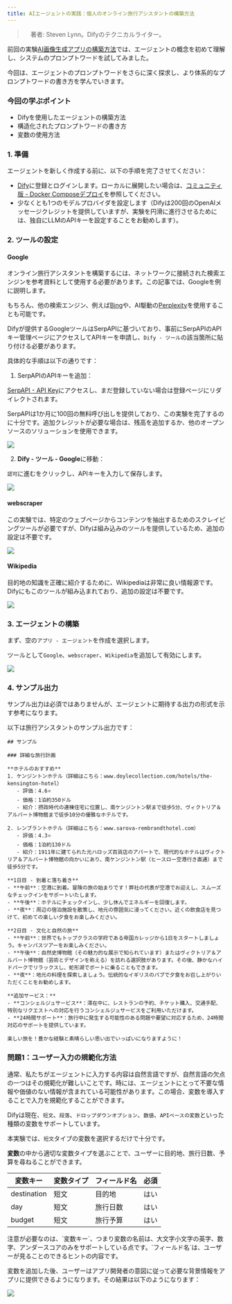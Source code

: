 ```yaml
---
title: AIエージェントの実践：個人のオンライン旅行アシスタントの構築方法
---
```



>　著者: Steven Lynn。Difyのテクニカルライター。

前回の実験[AI画像生成アプリの構築方法](/ja-jp/workshop/basic/build-ai-image-generation-app)では、エージェントの概念を初めて理解し、システムのプロンプトワードを試してみました。

今回は、エージェントのプロンプトワードをさらに深く探求し、より体系的なプロンプトワードの書き方を学んでいきます。

### 今回の学ぶポイント

* Difyを使用したエージェントの構築方法
* 構造化されたプロンプトワードの書き方
* 変数の使用方法

### 1. 準備

エージェントを新しく作成する前に、以下の手順を完了させてください：

* [Dify](https://dify.ai)に登録とログインします。ローカルに展開したい場合は、[コミュニティ版 - Docker Composeデプロイ](/ja-jp/getting-started/install-self-hosted/docker-compose)を参照してください。
* 少なくとも1つのモデルプロバイダを設定します（Difyは200回のOpenAIメッセージクレジットを提供していますが、実験を円滑に進行させるためには、独自にLLMのAPIキーを設定することをお勧めします）。

### 2. ツールの設定

#### Google

オンライン旅行アシスタントを構築するには、ネットワークに接続された検索エンジンを参考資料として使用する必要があります。この記事では、Googleを例に説明します。

もちろん、他の検索エンジン、例えば[Bing](/ja-jp/guides/model-configuration/load-balancing)や、AI駆動の[Perplexity](/ja-jp/guides/model-configuration/schema)を使用することも可能です。

Difyが提供するGoogleツールはSerpAPIに基づいており、事前にSerpAPIのAPIキー管理ページにアクセスしてAPIキーを申請し、`Dify - ツール`の該当箇所に貼り付ける必要があります。

具体的な手順は以下の通りです：

1. SerpAPIのAPIキーを追加：

[SerpAPI - API Key](https://serpapi.com/manage-api-key)にアクセスし、まだ登録していない場合は登録ページにリダイレクトされます。

SerpAPIは1か月に100回の無料呼び出しを提供しており、この実験を完了するのに十分です。追加クレジットが必要な場合は、残高を追加するか、他のオープンソースのソリューションを使用できます。

![](https://assets-docs.dify.ai/dify-enterprise-mintlify/jp/workshop/basic/cf8870ff01bfb944da7ddbd073e9cc41.png)

2. **Dify - ツール - Google**に移動：

`認可`に進むをクリックし、APIキーを入力して保存します。

![](https://assets-docs.dify.ai/dify-enterprise-mintlify/jp/workshop/basic/e9726a2e68cbe8f957f8394b5ca47049.png)

#### webscraper

この実験では、特定のウェブページからコンテンツを抽出するためのスクレイピングツールが必要ですが、Difyは組み込みのツールを提供しているため、追加の設定は不要です。

![](https://assets-docs.dify.ai/dify-enterprise-mintlify/jp/workshop/basic/516c649bc0d8f2d1c81ba8b5bb28638c.png)

#### Wikipedia

目的地の知識を正確に紹介するために、Wikipediaは非常に良い情報源です。Difyにもこのツールが組み込まれており、追加の設定は不要です。

![](https://assets-docs.dify.ai/dify-enterprise-mintlify/jp/workshop/basic/53ebce24e49543b83d6c5581525d4e30.png)

### 3. エージェントの構築

まず、空の`アプリ - エージェント`を作成を選択します。

ツールとして`Google`、`webscraper`、`Wikipedia`を追加して有効にします。

![](https://assets-docs.dify.ai/dify-enterprise-mintlify/jp/workshop/basic/6799204e6259ab41f22f85e285466c22.png)

### 4. **サンプル出力**

サンプル出力は必須ではありませんが、エージェントに期待する出力の形式を示す参考になります。

以下は旅行アシスタントのサンプル出力です：

```
## サンプル

### 詳細な旅行計画

**ホテルのおすすめ**
1. ケンジントンホテル（詳細はこちら：www.doylecollection.com/hotels/the-kensington-hotel）
   - 評価：4.6⭐
   - 価格：1泊約350ドル
   - 紹介：摂政時代の連棟住宅に位置し、南ケンジントン駅まで徒歩5分、ヴィクトリア＆アルバート博物館まで徒歩10分の優雅なホテルです。

2. レンブラントホテル（詳細はこちら：www.sarova-rembrandthotel.com）
   - 評価：4.3⭐
   - 価格：1泊約130ドル
   - 紹介：1911年に建てられた元ハロッズ百貨店のアパートで、現代的なホテルはヴィクトリア＆アルバート博物館の向かいにあり、南ケンジントン駅（ヒースロー空港行き直通）まで徒歩5分です。

**1日目 - 到着と落ち着き**
- **午前**：空港に到着。冒険の旅の始まりです！弊社の代表が空港でお迎えし、スムーズなチェックインをサポートいたします。
- **午後**：ホテルにチェックインし、少し休んでエネルギーを回復します。
- **夜**：周辺の宿泊施設を散策し、地元の雰囲気に浸ってください。近くの飲食店を見つけて、初めての楽しい夕食をお楽しみください。

**2日目 - 文化と自然の旅**
- **午前**：世界でもトップクラスの学府である帝国カレッジから1日をスタートしましょう。キャンパスツアーをお楽しみください。
- **午後**：自然史博物館（その魅力的な展示で知られています）またはヴィクトリア＆アルバート博物館（芸術とデザインを称える）を訪れる選択肢があります。その後、静かなハイドパークでリラックスし、蛇形湖でボートに乗ることもできます。
- **夜**：地元の料理を探索しましょう。伝統的なイギリスのパブで夕食をお召し上がりいただくことをお勧めします。

**追加サービス：**
- **コンシェルジュサービス**：滞在中に、レストランの予約、チケット購入、交通手配、特別なリクエストへの対応を行うコンシェルジュサービスをご利用いただけます。
- **24時間サポート**：旅行中に発生する可能性のある問題や要望に対応するため、24時間対応のサポートを提供しています。

楽しい旅を！豊かな経験と素晴らしい思い出でいっぱいになりますように！
```

### 問題1：ユーザー入力の規範化方法

通常、私たちがエージェントに入力する内容は自然言語ですが、自然言語の欠点の一つはその規範化が難しいことです。時には、エージェントにとって不要な情報や価値のない情報が含まれている可能性があります。この場合、変数を導入することで入力を規範化することができます。

Difyは現在、`短文`、`段落`、`ドロップダウンオプション`、`数値`、`APIベースの変数`といった種類の変数をサポートしています。

本実験では、`短文`タイプの変数を選択するだけで十分です。

**変数**の中から適切な変数タイプを選ぶことで、ユーザーに目的地、旅行日数、予算を尋ねることができます。

<table>
  <thead>
    <tr>
      <th>変数キー</th>
      <th>変数タイプ</th>
      <th>フィールド名</th>
      <th>必須</th>
    </tr>
  </thead>
  <tbody>
    <tr>
      <td>destination</td>
      <td>短文</td>
      <td>目的地</td>
      <td>はい</td>
    </tr>
    <tr>
      <td>day</td>
      <td>短文</td>
      <td>旅行日数</td>
      <td>はい</td>
    </tr>
    <tr>
      <td>budget</td>
      <td>短文</td>
      <td>旅行予算</td>
      <td>はい</td>
    </tr>
  </tbody>
</table>
注意が必要なのは、`変数キー`、つまり変数の名前は、大文字小文字の英字、数字、アンダースコアのみをサポートしている点です。`フィールド名`は、ユーザーが見ることのできるヒントの内容です。

変数を追加した後、ユーザーはアプリ開発者の意図に従って必要な背景情報をアプリに提供できるようになります。その結果は以下のようになります：

![](https://assets-docs.dify.ai/dify-enterprise-mintlify/jp/workshop/basic/927260e8e6198b98f3b9406f856c0240.png)